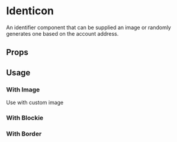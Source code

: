 

# Identicon

An identifier component that can be supplied an image or randomly generates one based on the account address.

<Canvas>
  <Story id="components-ui-identicon--default-story" />
</Canvas>

## Props

<ArgTypes of={Identicon} />

## Usage

### With Image

Use with custom image

<Canvas>
  <Story id="components-ui-identicon--with-image" />
</Canvas>

### With Blockie

<Canvas>
  <Story id="components-ui-identicon--with-blockie" />
</Canvas>

### With Border

<Canvas>
  <Story id="components-ui-identicon--with-border" />
</Canvas>
